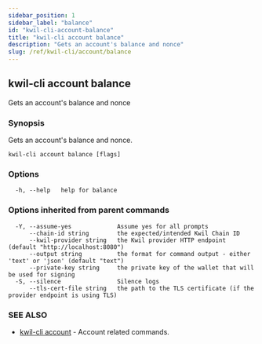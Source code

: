 ```yaml
---
sidebar_position: 1
sidebar_label: "balance"
id: "kwil-cli-account-balance"
title: "kwil-cli account balance"
description: "Gets an account's balance and nonce"
slug: /ref/kwil-cli/account/balance
---
```


## kwil-cli account balance

Gets an account's balance and nonce

### Synopsis

Gets an account's balance and nonce.

```
kwil-cli account balance [flags]
```

### Options

```
  -h, --help   help for balance
```

### Options inherited from parent commands

```
  -Y, --assume-yes             Assume yes for all prompts
      --chain-id string        the expected/intended Kwil Chain ID
      --kwil-provider string   the Kwil provider HTTP endpoint (default "http://localhost:8080")
      --output string          the format for command output - either 'text' or 'json' (default "text")
      --private-key string     the private key of the wallet that will be used for signing
  -S, --silence                Silence logs
      --tls-cert-file string   the path to the TLS certificate (if the provider endpoint is using TLS)
```

### SEE ALSO

* [kwil-cli account](/docs/ref/kwil-cli/account)	 - Account related commands.

